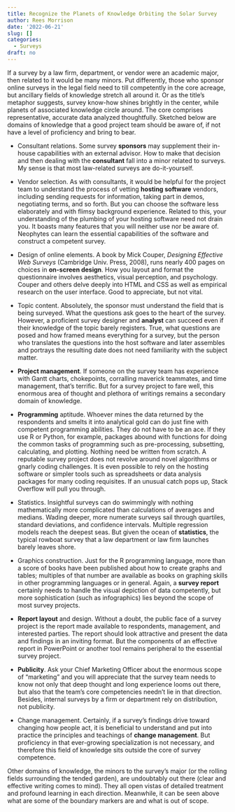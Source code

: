 ```yaml
---
title: Recognize the Planets of Knowledge Orbiting the Solar Survey
author: Rees Morrison
date: '2022-06-21'
slug: []
categories:
  - Surveys
draft: no
---
```


If a survey by a law firm, department, or vendor were an academic major, then related to it would be many minors.  Put differently, those who sponsor online surveys in the legal field need to till competently in the core acreage, but ancillary fields of knowledge stretch all around it.   Or as the title’s metaphor suggests, survey know-how shines brightly in the center, while planets of associated knowledge circle around.  The core comprises representative, accurate data analyzed thoughtfully.  Sketched below are domains of knowledge that a good project team should be aware of, if not have a level of proficiency and bring to bear.

* Consultant relations.  Some survey **sponsors** may supplement their in-house capabilities with an external advisor.  How to make that decision and then dealing with the **consultant** fall into a minor related to surveys.  My sense is that most law-related surveys are do-it-yourself.

* Vendor selection.  As with consultants, it would be helpful for the project team to understand the process of vetting **hosting software** vendors, including sending requests for information, taking part in demos, negotiating terms, and so forth.  But you can choose the software less elaborately and with flimsy background experience.  Related to this, your understanding of the plumbing of your hosting software need not drain you.  It boasts many features that you will neither use nor be aware of.  Neophytes can learn the essential capabilities of the software and construct a competent survey.

* Design of online elements.  A book by Mick Couper, *Designing Effective Web Surveys* (Cambridge Univ. Press, 2008), runs nearly 400 pages on choices in **on-screen design**.  How you layout and format the questionnaire involves aesthetics, visual perception, and psychology.  Couper and others delve deeply into HTML and CSS as well as empirical research on the user interface.  Good to appreciate, but not vital.

* Topic content.  Absolutely, the sponsor must understand the field that is being surveyed.  What the questions ask goes to the heart of the survey.  However, a proficient survey designer and **analyst** can succeed even if their knowledge of the topic barely registers.  True, what questions are posed and how framed means everything for a survey, but the person who translates the questions into the host software and later assembles and portrays the resulting date does not need familiarity with the subject matter. 

* **Project management**.  If someone on the survey team has experience with Gantt charts, chokepoints, corralling maverick teammates, and time management, that’s terrific.  But for a survey project to fare well, this enormous area of thought and plethora of writings remains a secondary domain of knowledge.

* **Programming** aptitude.  Whoever mines the data returned by the respondents and smelts it into analytical gold can do just fine with competent programming abilities.  They do not have to be an ace.  If they use R or Python, for example, packages abound with functions for doing the common tasks of programming such as pre-processing, subsetting, calculating, and plotting.  Nothing need be written from scratch.  A reputable survey project does not revolve around novel algorithms or gnarly coding challenges.  It is even possible to rely on the hosting software or simpler tools such as spreadsheets or data analysis packages for many coding requisites.  If an unusual catch pops up, Stack Overflow will pull you through.

* Statistics.  Insightful surveys can do swimmingly with nothing mathematically more complicated than calculations of averages and medians.  Wading deeper, more numerate surveys sail through quartiles, standard deviations, and confidence intervals.  Multiple regression models reach the deepest seas.  But given the ocean of **statistics**, the typical rowboat survey that a law department or law firm launches barely leaves shore.

* Graphics construction.  Just for the R programming language, more than a score of books have been published about how to create graphs and tables; multiples of that number are available as books on graphing skills in other programming languages or in general.  Again, a **survey report** certainly needs to handle the visual depiction of data competently, but more sophistication (such as infographics) lies beyond the scope of most survey projects.

* **Report layout** and design.  Without a doubt, the public face of a survey project is the report made available to respondents, management, and interested parties.  The report should look attractive and present the data and findings in an inviting format.  But the components of an effective report in PowerPoint or another tool remains peripheral to the essential survey project.  

* **Publicity**.  Ask your Chief Marketing Officer about the enormous scope of “marketing” and you will appreciate that the survey team needs to know not only that deep thought and long experience looms out there, but also that the team’s core competencies needn’t lie in that direction.  Besides, internal surveys by a firm or department rely on distribution, not publicity.

* Change management.  Certainly, if a survey’s findings drive toward changing how people act, it is beneficial to understand and put into practice the principles and teachings of **change management**.  But proficiency in that ever-growing specialization is not necessary, and therefore this field of knowledge sits outside the core of survey competence.

Other domains of knowledge, the minors to the survey’s major (or the rolling fields surrounding the tended garden), are undoubtably out there (clear and effective writing comes to mind).  They all open vistas of detailed treatment and profound learning in each direction.  Meanwhile, it can be seen above what are some of the boundary markers are and what is out of scope.  
